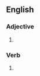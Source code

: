 ==English==

===Adjective===
{{head|en|adjective}}

# {{alternative spelling of|en|dispirited}}

===Verb===
{{head|en|verb form}}

# {{en-past of|disspirit}}